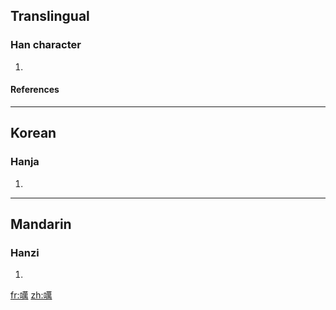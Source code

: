 ==Translingual==
===Han character===
{{Han char|rn=30|rad=口|as=13|sn=16|four=|canj=口廿田月 (RTWB)}}
# {{defn|Han|sort=口13}}
====References====
{{Han ref|kx=0209.400|dkj=04374|dj=0432.230|hdz=10688.060|uh=5667|ud=22119}}
----
==Korean==
===Hanja===
{{ko-hanja|hangeul=홰|rv=hwae|mr=hwae}}
# {{defn|Korean}}
----
==Mandarin==
===Hanzi===
{{cmn-hanzi|pin=[[āi]] (ai1), [[ǎi]] (ai3), [[hùi]] (hui4)|wg=ai<sup>1</sup>, ai<sup>3</sup>, hui<sup>4</sup>}}
# {{defn|Mandarin}}

[[fr:噧]]
[[zh:噧]]